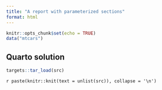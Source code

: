 ```yaml
---
title: "A report with parameterized sections"
format: html
---
```


```r
knitr::opts_chunk$set(echo = TRUE)
data("mtcars")
```

## Quarto solution

```r
targets::tar_load(src)
```

`r paste(knitr::knit(text = unlist(src)), collapse = '\n')`